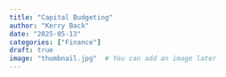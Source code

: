 ```yaml
---
title: "Capital Budgeting"
author: "Kerry Back"
date: "2025-05-13"
categories: ["Finance"]
draft: true
image: "thumbnail.jpg"  # You can add an image later
---
```


